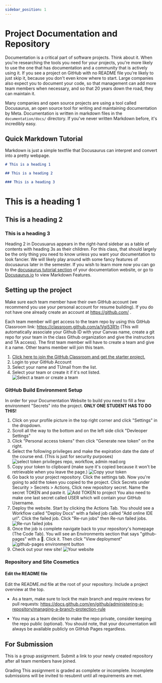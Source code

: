 ```yaml
---
sidebar_position: 1
---
```


# Project Documentation and Repository

Documentation is a critical part of software projects. Think about it. When you're researching the tools you need for your projects, you're more likely to use the one that has documentation and a community that is actively using it. If you see a project on GitHub with no README file you're likely to just skip it, because you don't even know where to start. Large companies also expect you to document your code, so that management can add more team members when necessary, and so that 20 years down the road, they can maintain it.

Many companies and open source projects are using a tool called Docusaurus, an open source tool for writing and maintaining documentation by Meta. Documentation is written in markdown files in the `documentation/docs/` directory. If you've never written Markdown before, it's incredibly easy.

## Quick Markdown Tutorial

Markdown is just a simple textfile that Docusaurus can interpret and convert into a pretty webpage.

```markdown
# This is a heading 1

## This is a heading 2

### This is a heading 3
```

# This is a heading 1

## This is a heading 2

### This is a heading 3

Heading 2 in Docusuarus appears in the right-hand sidebar as a table of contents with heading 3s as their children. For this class, that should largely be the only thing you need to know unless you want your documentation to look fancier. We will likely play around with some fancy features of docusaurus later in the semester. If you wish to learn more now you can go to the [docusaurus tutorial section](/tutorial/intro) of your documentation website, or go to [Docusaurus.io](https://docusaurus.io/docs/markdown-features) to view Markdown Features.

## Setting up the project

Make sure each team member have their own GitHub account (we recommend you use your personal account for resume building). If you do not have one already create an account at https://github.com/ .

Each team member will get access to the team repo by using this GitHub Classroom link: https://classroom.github.com/a/Vgi53R1n (This will automatically associate your Github ID with your Canvas name, create a git repo for your team in the class Github organization and give the instructors and TA access).
The first team member will have to create a team and give it a name. Other teams member will join this team.

1. [Click here to join the GitHub Classroom and get the starter project.](https://classroom.github.com/a/Vgi53R1n)
2. Login to your GitHub Account
3. Select your name and TUmail from the list.
4. Select your team or create it if it's not listed.
![Select a team or create a team](https://raw.githubusercontent.com/Capstone-Projects-2022-Fall/project-instructors/main/documentation/static/img/select-or-create-team.png)

### GitHub Build Environment Setup

In order for your Documentation Website to build you need to fill a few environment "Secrets" into the project. **ONLY ONE STUDENT HAS TO DO THIS!**

1. Click on your profile picture in the top right corner and click "Settings" in the dropdown.
2. Scroll all the way to the bottom and on the left side click "Devleoper Settings"
3. Click "Personal access tokens" then click "Generate new token" on the right.
4. Select the following privileges and make the expiration date the date of the course end. (This is just for security purposes)
![select token privileges repo, workflow, admin read:org](https://raw.githubusercontent.com/Capstone-Projects-2022-Fall/project-instructors/main/documentation/static/img/token-privlages.png)
5. Copy your token to clipboard (make sure it's copied because it won't be retrievable when you leave the page.) ![Copy your token](https://raw.githubusercontent.com/Capstone-Projects-2022-Fall/project-instructors/main/documentation/static/img/copy-token.png)
6. Go back to your project repository. Click the settings tab. Now you're going to add the token you copied to the project. Click Secrets under Security > Secrets > Actions. Click new repository secret. Name the secret TOKEN and paste it.
![Add TOKEN to project](https://raw.githubusercontent.com/Capstone-Projects-2022-Fall/project-instructors/main/documentation/static/img/add-token-to-project.png)
You also need to make one last secret called USER which will contain your GitHub Username.
7. Deploy the website. Start by clicking the Actions Tab. You should see a Workflow called "Deploy Docs" with a failed job called "Add online IDE url". Click the failed job. Click "Re-run jobs" then Re-run failed jobs.
![Re-run failed jobs](https://raw.githubusercontent.com/Capstone-Projects-2022-Fall/project-instructors/main/documentation/static/img/re-run-failed-jobs.png)
8. Once the job is complete navigate back to your repository's homepage (The Code Tab). You will see an Environments section that says "github-pages" with a 🚀. Click it. Then click "View deployment"
![github-pages environment button](https://raw.githubusercontent.com/Capstone-Projects-2022-Fall/project-instructors/main/documentation/static/img/environments.png)
9. Check out your new site!
![Your website](https://raw.githubusercontent.com/Capstone-Projects-2022-Fall/project-instructors/main/documentation/static/img/site.png)

### Repository and Site Cosmetics

#### Edit the README file
Edit the README.md file at the root of your repository. Include a project overview at the top.



- As a team, make sure to lock the main branch and require reviews for pull requests:
https://docs.github.com/en/github/administering-a-repository/managing-a-branch-protection-rule

- You may as a team decide to make the repo private, consider keeping the repo public (optional). You should note, that your documentation will always be available publicly on GitHub Pages regardless.

## For Submission

This is a group assignment. Submit a link to your newly created repository after all team members have joined.

Grading
This assignment is graded as complete or incomplete. Incomplete submissions will be invited to resubmit until all requirements are met.
